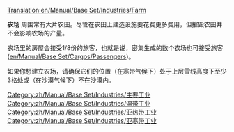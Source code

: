 [[Translation:en/Manual/Base Set/Industries/Farm]]

{{en/Translation|origin=en/Manual/Base Set/Industries/Farm
|from=en
|to=zh
|Percentage=50
}}

{{zh/Manual/Base Set/Industries/工业设施|name=农场
|image=en/Manual/Base Set/Industries/Farm.png
|caption=温带气候
|image2=en/Manual/Base Set/Industries/Arctic&Tropic Farm.png
|caption2=亚寒带气候与亚热带气候
|climates=[[zh/Manual/气候#wen-dai-qi-hou|温带气候]]，[[zh/Manual/气候#ya-han-dai-qi-hou|亚寒带气候]]，[[zh/Manual/气候#ya-re-dai-qi-hou|亚热带气候]]
|accepts=无
|produces=谷物([[en/Manual/Base Set/Cargos/Grain]])，牲畜([[en/Manual/Base Set/Cargos/Livestock]])（温带气候下）<br/>小麦([[en/Manual/Base Set/Cargos/Wheat]])，牲畜([[en/Manual/Base Set/Cargos/Livestock]])（亚寒带气候下）<br/>玉米([[en/Manual/Base Set/Cargos/Maize]])（亚热带气候下）
}}

'''农场''' 周围常有大片农田。尽管在农田上建造设施要花费更多费用，但摧毁农田并不会影响农场的产量。

农场里的房屋会接受1/8份的旅客，也就是说，密集生成的数个农场也可接受旅客([[en/Manual/Base Set/Cargos/Passengers]])。

如果你想建立农场，请确保它们的位置（在寒带气候下）处于上层雪线高度下至少3格处或（在沙漠气候下）不在沙漠内。

{{zh/Manual/Base Set/Industries/Navbox Industries}}

[[Category:zh/Manual/Base Set/Industries/主要工业]]
[[Category:zh/Manual/Base Set/Industries/温带工业]]
[[Category:zh/Manual/Base Set/Industries/亚热带工业]]
[[Category:zh/Manual/Base Set/Industries/亚寒带工业]]